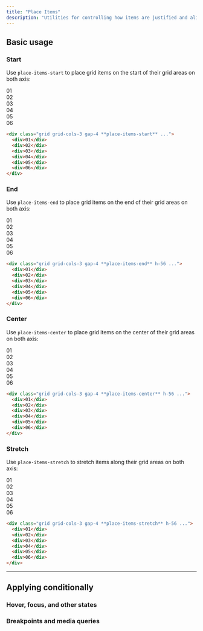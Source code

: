 ```yaml
---
title: "Place Items"
description: "Utilities for controlling how items are justified and aligned at the same time."
---
```




## Basic usage

### Start

Use `place-items-start` to place grid items on the start of their grid areas on both axis:

<Example>
  <div class="font-mono text-white text-sm font-bold leading-6">
    <div class="grid grid-cols-3 gap-4 h-56 gap-4">
      <div class="bg-stripes-cyan grid place-items-start rounded-lg">
        <div class="p-4 w-14 h-14 flex items-center justify-center shadow-lg rounded-lg bg-cyan-500">01</div>
      </div>
      <div class="bg-stripes-cyan grid place-items-start rounded-lg">
        <div class="p-4 w-14 h-14 flex items-center justify-center shadow-lg rounded-lg bg-cyan-500">02</div>
      </div>
      <div class="bg-stripes-cyan grid place-items-start rounded-lg">
        <div class="p-4 w-14 h-14 flex items-center justify-center shadow-lg rounded-lg bg-cyan-500">03</div>
      </div>
      <div class="bg-stripes-cyan grid place-items-start rounded-lg">
        <div class="p-4 w-14 h-14 flex items-center justify-center shadow-lg rounded-lg bg-cyan-500">04</div>
      </div>
      <div class="bg-stripes-cyan grid place-items-start rounded-lg">
        <div class="p-4 w-14 h-14 flex items-center justify-center shadow-lg rounded-lg bg-cyan-500">05</div>
      </div>
      <div class="bg-stripes-cyan grid place-items-start rounded-lg">
        <div class="p-4 w-14 h-14 flex items-center justify-center shadow-lg rounded-lg bg-cyan-500">06</div>
      </div>
    </div>
  </div>
</Example>

```html
<div class="grid grid-cols-3 gap-4 **place-items-start** ...">
  <div>01</div>
  <div>02</div>
  <div>03</div>
  <div>04</div>
  <div>05</div>
  <div>06</div>
</div>
```

### End

Use `place-items-end` to place grid items on the end of their grid areas on both axis:

<Example>
  <div class="font-mono text-white text-sm font-bold leading-6">
    <div class="grid grid-cols-3 gap-4 h-56 gap-4">
      <div class="bg-stripes-violet grid place-items-end rounded-lg">
        <div class="p-4 w-14 h-14 flex items-center justify-center shadow-lg rounded-lg bg-violet-500">01</div>
      </div>
      <div class="bg-stripes-violet grid place-items-end rounded-lg">
        <div class="p-4 w-14 h-14 flex items-center justify-center shadow-lg rounded-lg bg-violet-500">02</div>
      </div>
      <div class="bg-stripes-violet grid place-items-end rounded-lg">
        <div class="p-4 w-14 h-14 flex items-center justify-center shadow-lg rounded-lg bg-violet-500">03</div>
      </div>
      <div class="bg-stripes-violet grid place-items-end rounded-lg">
        <div class="p-4 w-14 h-14 flex items-center justify-center shadow-lg rounded-lg bg-violet-500">04</div>
      </div>
      <div class="bg-stripes-violet grid place-items-end rounded-lg">
        <div class="p-4 w-14 h-14 flex items-center justify-center shadow-lg rounded-lg bg-violet-500">05</div>
      </div>
      <div class="bg-stripes-violet grid place-items-end rounded-lg">
        <div class="p-4 w-14 h-14 flex items-center justify-center shadow-lg rounded-lg bg-violet-500">06</div>
      </div>
    </div>
  </div>
</Example>

```html
<div class="grid grid-cols-3 gap-4 **place-items-end** h-56 ...">
  <div>01</div>
  <div>02</div>
  <div>03</div>
  <div>04</div>
  <div>05</div>
  <div>06</div>
</div>
```

### Center

Use `place-items-center` to place grid items on the center of their grid areas on both axis:

<Example>
  <div class="font-mono text-white text-sm font-bold leading-6">
    <div class="grid grid-cols-3 gap-4 h-56 gap-4">
      <div class="bg-stripes-pink grid place-items-center rounded-lg">
        <div class="p-4 w-14 h-14 flex items-center justify-center shadow-lg rounded-lg bg-pink-500">01</div>
      </div>
      <div class="bg-stripes-pink grid place-items-center rounded-lg">
        <div class="p-4 w-14 h-14 flex items-center justify-center shadow-lg rounded-lg bg-pink-500">02</div>
      </div>
      <div class="bg-stripes-pink grid place-items-center rounded-lg">
        <div class="p-4 w-14 h-14 flex items-center justify-center shadow-lg rounded-lg bg-pink-500">03</div>
      </div>
      <div class="bg-stripes-pink grid place-items-center rounded-lg">
        <div class="p-4 w-14 h-14 flex items-center justify-center shadow-lg rounded-lg bg-pink-500">04</div>
      </div>
      <div class="bg-stripes-pink grid place-items-center rounded-lg">
        <div class="p-4 w-14 h-14 flex items-center justify-center shadow-lg rounded-lg bg-pink-500">05</div>
      </div>
      <div class="bg-stripes-pink grid place-items-center rounded-lg">
        <div class="p-4 w-14 h-14 flex items-center justify-center shadow-lg rounded-lg bg-pink-500">06</div>
      </div>
    </div>
  </div>
</Example>

```html
<div class="grid grid-cols-3 gap-4 **place-items-center** h-56 ...">
  <div>01</div>
  <div>02</div>
  <div>03</div>
  <div>04</div>
  <div>05</div>
  <div>06</div>
</div>
```

### Stretch

Use `place-items-stretch` to stretch items along their grid areas on both axis:

<Example>
  <div class="font-mono text-white text-sm font-bold leading-6">
    <div class="grid grid-cols-3 gap-4 h-56 gap-4">
      <div class="bg-stripes-blue grid place-items-stretch rounded-lg">
        <div class="p-4 flex items-center justify-center shadow-lg rounded-lg bg-blue-500">01</div>
      </div>
      <div class="bg-stripes-blue grid place-items-stretch rounded-lg">
        <div class="p-4 flex items-center justify-center shadow-lg rounded-lg bg-blue-500">02</div>
      </div>
      <div class="bg-stripes-blue grid place-items-stretch rounded-lg">
        <div class="p-4 flex items-center justify-center shadow-lg rounded-lg bg-blue-500">03</div>
      </div>
      <div class="bg-stripes-blue grid place-items-stretch rounded-lg">
        <div class="p-4 flex items-center justify-center shadow-lg rounded-lg bg-blue-500">04</div>
      </div>
      <div class="bg-stripes-blue grid place-items-stretch rounded-lg">
        <div class="p-4 flex items-center justify-center shadow-lg rounded-lg bg-blue-500">05</div>
      </div>
      <div class="bg-stripes-blue grid place-items-stretch rounded-lg">
        <div class="p-4 flex items-center justify-center shadow-lg rounded-lg bg-blue-500">06</div>
      </div>
    </div>
  </div>
</Example>

```html
<div class="grid grid-cols-3 gap-4 **place-items-stretch** h-56 ...">
  <div>01</div>
  <div>02</div>
  <div>03</div>
  <div>04</div>
  <div>05</div>
  <div>06</div>
</div>
```

---

## <Heading ignore>Applying conditionally</Heading>

### <Heading ignore>Hover, focus, and other states</Heading>

<HoverFocusAndOtherStates defaultClass="place-items-start" featuredClass="place-items-center" />

### <Heading ignore>Breakpoints and media queries</Heading>

<BreakpointsAndMediaQueries defaultClass="place-items-start" featuredClass="place-items-center" />
